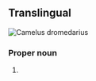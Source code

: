 ==Translingual==
[[File:07. Camel Profile, near Silverton, NSW, 07.07.2007.jpg|thumb|''[[Camelus dromedarius]]'']]
{{wikipedia}}
{{wikispecies}}

===Proper noun===
{{taxoninfl|i=1|g=m|head=[[Camelus]] {{epinew|dromedarius||la}}}}

# {{taxon|species|family|Camelidae|the [[dromedary]], a [[camel]] native to northern Africa and western Asia, the best-known member of the camel family}}